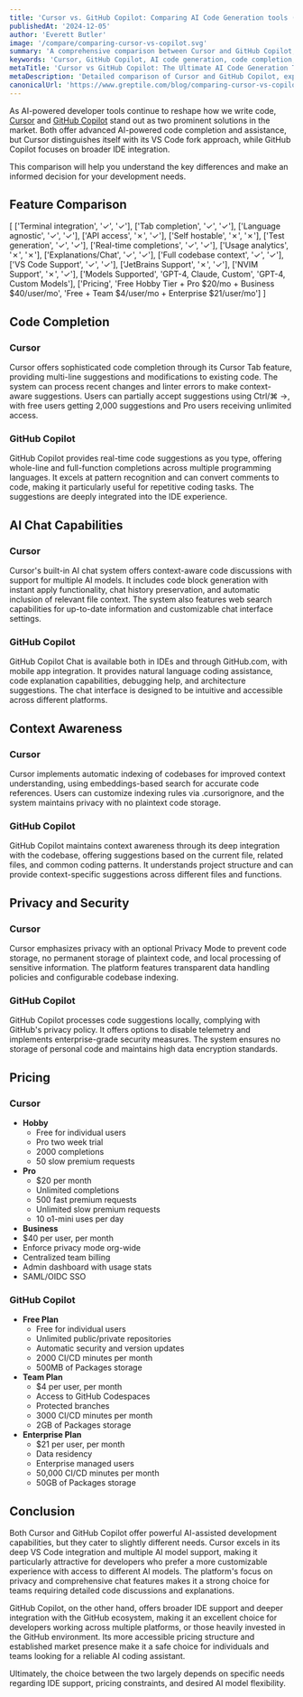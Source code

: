 ```yaml
---
title: 'Cursor vs. GitHub Copilot: Comparing AI Code Generation tools (2025)'
publishedAt: '2024-12-05'
author: 'Everett Butler'
image: '/compare/comparing-cursor-vs-copilot.svg'
summary: 'A comprehensive comparison between Cursor and GitHub Copilot, analyzing their features, pricing, and capabilities to help developers choose the right AI coding assistant.'
keywords: 'Cursor, GitHub Copilot, AI code generation, code completion, developer tools, IDE integration, AI programming assistant, code suggestions, developer productivity'
metaTitle: 'Cursor vs GitHub Copilot: The Ultimate AI Code Generation Tool Comparison (2025)'
metaDescription: 'Detailed comparison of Cursor and GitHub Copilot, exploring their features, pricing, and capabilities to help developers make an informed choice for AI-assisted coding.'
canonicalUrl: 'https://www.greptile.com/blog/comparing-cursor-vs-copilot'
---
```


As AI-powered developer tools continue to reshape how we write code, [Cursor](https://www.trycursor.com/) and [GitHub Copilot](https://github.com/home) stand out as two prominent solutions in the market. Both offer advanced AI-powered code completion and assistance, but Cursor distinguishes itself with its VS Code fork approach, while GitHub Copilot focuses on broader IDE integration. 

This comparison will help you understand the key differences and make an informed decision for your development needs.

## Feature Comparison

[
   ['Terminal integration', '✓', '✓'],
   ['Tab completion', '✓', '✓'],
   ['Language agnostic', '✓', '✓'],
   ['API access', '✗', '✓'],
   ['Self hostable', '✗', '✗'],
   ['Test generation', '✓', '✓'],
   ['Real-time completions', '✓', '✓'],
   ['Usage analytics', '✗', '✗'],
   ['Explanations/Chat', '✓', '✓'],
   ['Full codebase context', '✓', '✓'],
   ['VS Code Support', '✓', '✓'],
   ['JetBrains Support', '✗', '✓'],
   ['NVIM Support', '✗', '✓'],
   ['Models Supported', 'GPT-4, Claude, Custom', 'GPT-4, Custom Models'],
   ['Pricing', 'Free Hobby Tier + Pro $20/mo + Business $40/user/mo', 'Free + Team $4/user/mo + Enterprise $21/user/mo']
]

## Code Completion

### Cursor
Cursor offers sophisticated code completion through its Cursor Tab feature, providing multi-line suggestions and modifications to existing code. The system can process recent changes and linter errors to make context-aware suggestions. Users can partially accept suggestions using Ctrl/⌘ →, with free users getting 2,000 suggestions and Pro users receiving unlimited access.

### GitHub Copilot
GitHub Copilot provides real-time code suggestions as you type, offering whole-line and full-function completions across multiple programming languages. It excels at pattern recognition and can convert comments to code, making it particularly useful for repetitive coding tasks. The suggestions are deeply integrated into the IDE experience.

## AI Chat Capabilities

### Cursor
Cursor's built-in AI chat system offers context-aware code discussions with support for multiple AI models. It includes code block generation with instant apply functionality, chat history preservation, and automatic inclusion of relevant file context. The system also features web search capabilities for up-to-date information and customizable chat interface settings.

### GitHub Copilot
GitHub Copilot Chat is available both in IDEs and through GitHub.com, with mobile app integration. It provides natural language coding assistance, code explanation capabilities, debugging help, and architecture suggestions. The chat interface is designed to be intuitive and accessible across different platforms.

## Context Awareness

### Cursor
Cursor implements automatic indexing of codebases for improved context understanding, using embeddings-based search for accurate code references. Users can customize indexing rules via .cursorignore, and the system maintains privacy with no plaintext code storage.

### GitHub Copilot
GitHub Copilot maintains context awareness through its deep integration with the codebase, offering suggestions based on the current file, related files, and common coding patterns. It understands project structure and can provide context-specific suggestions across different files and functions.

## Privacy and Security

### Cursor
Cursor emphasizes privacy with an optional Privacy Mode to prevent code storage, no permanent storage of plaintext code, and local processing of sensitive information. The platform features transparent data handling policies and configurable codebase indexing.

### GitHub Copilot
GitHub Copilot processes code suggestions locally, complying with GitHub's privacy policy. It offers options to disable telemetry and implements enterprise-grade security measures. The system ensures no storage of personal code and maintains high data encryption standards.

## Pricing

### Cursor
- **Hobby**
  - Free for individual users
  - Pro two week trial
  - 2000 completions
  - 50 slow premium requests
- **Pro**
  - $20 per month
  - Unlimited completions
  - 500 fast premium requests
  - Unlimited slow premium requests
  - 10 o1-mini uses per day
 - **Business**
  - $40 per user, per month
  - Enforce privacy mode org-wide
  - Centralized team billing
  - Admin dashboard with usage stats
  - SAML/OIDC SSO

### GitHub Copilot
- **Free Plan**
  - Free for individual users
  - Unlimited public/private repositories
  - Automatic security and version updates
  - 2000 CI/CD minutes per month
  - 500MB of Packages storage
- **Team Plan**
  - $4 per user, per month
  - Access to GitHub Codespaces 
  - Protected branches
  - 3000 CI/CD minutes per month
  - 2GB of Packages storage
- **Enterprise Plan**
  - $21 per user, per month
  - Data residency 
  - Enterprise managed users
  - 50,000 CI/CD minutes per month
  - 50GB of Packages storage

## Conclusion

Both Cursor and GitHub Copilot offer powerful AI-assisted development capabilities, but they cater to slightly different needs. Cursor excels in its deep VS Code integration and multiple AI model support, making it particularly attractive for developers who prefer a more customizable experience with access to different AI models. The platform's focus on privacy and comprehensive chat features makes it a strong choice for teams requiring detailed code discussions and explanations.

GitHub Copilot, on the other hand, offers broader IDE support and deeper integration with the GitHub ecosystem, making it an excellent choice for developers working across multiple platforms, or those heavily invested in the GitHub environment. Its more accessible pricing structure and established market presence make it a safe choice for individuals and teams looking for a reliable AI coding assistant. 

Ultimately, the choice between the two largely depends on specific needs regarding IDE support, pricing constraints, and desired AI model flexibility.

